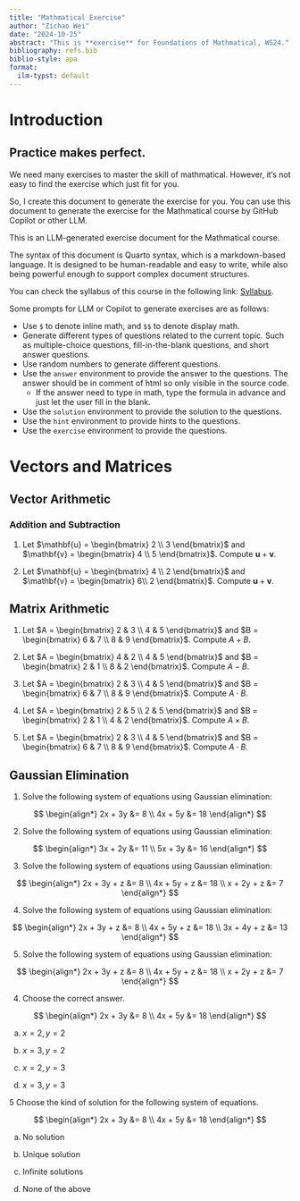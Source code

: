 ```yaml
---
title: "Mathmatical Exercise"
author: "Zichao Wei"
date: "2024-10-25"
abstract: "This is **exercise** for Foundations of Mathmatical, WS24."
bibliography: refs.bib
biblio-style: apa
format:
  ilm-typst: default
---
```


# Introduction

::::: {.callout-important}
# Practice makes perfect.
We need many exercises to master the skill of mathmatical. However, it's not easy to find the exercise which just fit for you.

So, I create this document to generate the exercise for you. You can use this document to generate the exercise for the Mathmatical course by GitHub Copilot or other LLM.
:::


This is an LLM-generated exercise document for the Mathmatical course.

The syntax of this document is Quarto syntax, which is a markdown-based language. It is designed to be human-readable and easy to write, while also being powerful enough to support complex document structures.

You can check the syllabus of this course in the following link: [Syllabus](https://docs.google.com/document/d/1M8a0vVYzss5CYGzF5YOpvOzvnheH11EEnokeyusT3UA/edit?usp=sharing).

Some prompts for LLM or Copilot to generate exercises are as follows:

- Use `$` to denote inline math, and `$$` to denote display math.
- Generate different types of questions related to the current topic. Such as multiple-choice questions, fill-in-the-blank questions, and short answer questions.
- Use random numbers to generate different questions.
- Use the `answer` environment to provide the answer to the questions. The answer should be in comment of html so only visible in the source code.
  - If the answer need to type in math, type the formula in advance and just let the user fill in the blank.
- Use the `solution` environment to provide the solution to the questions.
- Use the `hint` environment to provide hints to the questions.
- Use the `exercise` environment to provide the questions.

# Vectors and Matrices

## Vector Arithmetic

### Addition and Subtraction

1. Let $\mathbf{u} = \begin{bmatrix} 2 \\ 3 \end{bmatrix}$ and $\mathbf{v} = \begin{bmatrix} 4 \\ 5 \end{bmatrix}$. Compute $\mathbf{u} + \mathbf{v}$.

<!--
Answer: $\begin{bmatrix} 6 \\ 8 \end{bmatrix}$
-->

2. Let $\mathbf{u} = \begin{bmatrix} 4 \\ 2 \end{bmatrix}$ and $\mathbf{v} = \begin{bmatrix} 6\\ 2 \end{bmatrix}$. Compute $\mathbf{u} + \mathbf{v}$.

<!--
Answer: $\begin{bmatrix} 10 \\ 4 \end{bmatrix}$
-->


## Matrix Arithmetic

1. Let $A = \begin{bmatrix} 2 & 3 \\ 4 & 5 \end{bmatrix}$ and $B = \begin{bmatrix} 6 & 7 \\ 8 & 9 \end{bmatrix}$. Compute $A + B$.

<!--
Answer: $\begin{bmatrix} 8 & 10 \\ 12 & 14 \end{bmatrix}$
-->

2. Let $A = \begin{bmatrix} 4 & 2 \\ 4 & 5 \end{bmatrix}$ and $B = \begin{bmatrix} 2 & 1 \\ 8 & 2 \end{bmatrix}$. Compute $A - B$.

<!--
Answer: $\begin{bmatrix} 2 & 1 \\ -4 & 3 \end{bmatrix}$
-->

3. Let $A = \begin{bmatrix} 2 & 3 \\ 4 & 5 \end{bmatrix}$ and $B = \begin{bmatrix} 6 & 7 \\ 8 & 9 \end{bmatrix}$. Compute $A \cdot B$.

<!--
Answer: $\begin{bmatrix} 36 & 41 \\ 64 & 73 \end{bmatrix}$
-->

4. Let $A = \begin{bmatrix} 2 & 5 \\ 2 & 5 \end{bmatrix}$ and $B = \begin{bmatrix} 2 & 1 \\ 4 & 2 \end{bmatrix}$. Compute $A \times B$.

<!--
Answer: $\begin{bmatrix} 18 & 9 \\ 18 & 9 \end{bmatrix}$
-->

5. Let $A = \begin{bmatrix} 2 & 3 \\ 4 & 5 \end{bmatrix}$ and $B = \begin{bmatrix} 6 & 7 \\ 8 & 9 \end{bmatrix}$. Compute $A \cdot B$.

<!--
Answer: $\begin{bmatrix} 36 & 41 \\ 64 & 73 \end{bmatrix}$
-->

## Gaussian Elimination

1. Solve the following system of equations using Gaussian elimination:

$$
\begin{align*}
2x + 3y &= 8 \\
4x + 5y &= 18
\end{align*}
$$

<!--
Answer: $x = 2, y = 2$
-->

2. Solve the following system of equations using Gaussian elimination:

$$
\begin{align*}
3x + 2y &= 11 \\
5x + 3y &= 16
\end{align*}
$$

<!--
Answer: $x = 2, y = 3$
-->

3. Solve the following system of equations using Gaussian elimination:

$$
\begin{align*}
2x + 3y + z &= 8 \\
4x + 5y + z &= 18 \\
x + 2y + z &= 7
\end{align*}
$$

<!--
Answer: $x = 1, y = 2, z = 3$
-->

4. Solve the following system of equations using Gaussian elimination:

$$
\begin{align*}
2x + 3y + z &= 8 \\
4x + 5y + z &= 18 \\
3x + 4y + z &= 13
\end{align*}
$$

<!--
Answer: $x = 1, y = 2, z = 3$
-->

5. Solve the following system of equations using Gaussian elimination:

$$
\begin{align*}
2x + 3y + z &= 8 \\
4x + 5y + z &= 18 \\
x + 2y + z &= 7
\end{align*}
$$

<!--
Answer: $x = 1, y = 2, z = 3$
-->

4. Choose the correct answer.

$$
\begin{align*}
2x + 3y &= 8 \\
4x + 5y &= 18
\end{align*}
$$

a) $x = 2, y = 2$

b) $x = 3, y = 2$

c) $x = 2, y = 3$

d) $x = 3, y = 3$

<!--
Answer: a) $x = 2, y = 2$
-->

5 Choose the kind of solution for the following system of equations.

$$
\begin{align*}
2x + 3y &= 8 \\
4x + 5y &= 18
\end{align*}
$$

a) No solution

b) Unique solution

c) Infinite solutions

d) None of the above

<!--
Answer: b) Unique solution
-->
